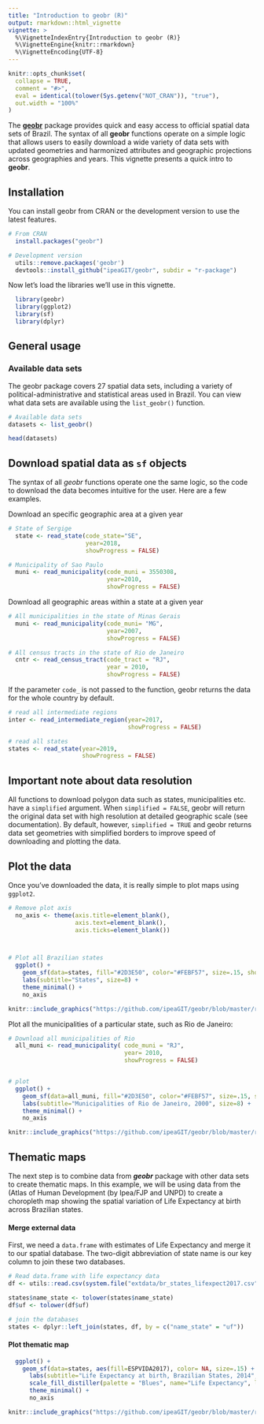```yaml
---
title: "Introduction to geobr (R)"
output: rmarkdown::html_vignette
vignette: >
  %\VignetteIndexEntry{Introduction to geobr (R)}
  %\VignetteEngine{knitr::rmarkdown}
  %\VignetteEncoding{UTF-8}
---
```


```r
knitr::opts_chunk$set(
  collapse = TRUE,
  comment = "#>",
  eval = identical(tolower(Sys.getenv("NOT_CRAN")), "true"),
  out.width = "100%"
)
```

The [**geobr**](https://github.com/ipeaGIT/geobr) package provides quick and easy access to official spatial data sets of Brazil. The syntax of all **geobr** functions operate on a simple logic that allows users to easily download a wide variety of data sets with updated geometries and harmonized attributes and geographic projections across geographies and years. This vignette presents a quick intro to **geobr**.


## Installation

You can install geobr from CRAN or the development version to use the latest features.

```r
# From CRAN
  install.packages("geobr")

# Development version
  utils::remove.packages('geobr')
  devtools::install_github("ipeaGIT/geobr", subdir = "r-package")

```

Now let's load the libraries we'll use in this vignette.

```r
  library(geobr)
  library(ggplot2)
  library(sf)
  library(dplyr)
```



## General usage

### Available data sets

The geobr package covers 27 spatial data sets, including a variety of political-administrative and statistical areas used in Brazil. You can view what data sets are available using the `list_geobr()` function.

```r
# Available data sets
datasets <- list_geobr()

head(datasets)

```


## Download spatial data as `sf` objects

The syntax of all *geobr* functions operate one the same logic, so the code to download the data becomes intuitive for the user. Here are a few examples.

Download an specific geographic area at a given year
```r
# State of Sergige
  state <- read_state(code_state="SE", 
                      year=2018,
                      showProgress = FALSE)

# Municipality of Sao Paulo
  muni <- read_municipality(code_muni = 3550308, 
                            year=2010, 
                            showProgress = FALSE)

```


Download all geographic areas within a state at a given year
```r
# All municipalities in the state of Minas Gerais
  muni <- read_municipality(code_muni= "MG", 
                            year=2007,
                            showProgress = FALSE)

# All census tracts in the state of Rio de Janeiro
  cntr <- read_census_tract(code_tract = "RJ", 
                            year = 2010,
                            showProgress = FALSE)

```

If the parameter `code_` is not passed to the function, geobr returns the data for the whole country by default.

```r
# read all intermediate regions
inter <- read_intermediate_region(year=2017,
                                  showProgress = FALSE)

# read all states
states <- read_state(year=2019, 
                     showProgress = FALSE)

```


## Important note about data resolution

All functions to download polygon data such as states, municipalities etc. have a `simplified` argument. When `simplified = FALSE`, geobr will return the original data set with high resolution at detailed geographic scale (see documentation). By default, however, `simplified = TRUE` and geobr returns data set geometries with simplified borders to improve speed of downloading and plotting the data.




## Plot the data

Once you've downloaded the data, it is really simple to plot maps using `ggplot2`.

```r
# Remove plot axis
  no_axis <- theme(axis.title=element_blank(),
                   axis.text=element_blank(),
                   axis.ticks=element_blank())



# Plot all Brazilian states
  ggplot() +
    geom_sf(data=states, fill="#2D3E50", color="#FEBF57", size=.15, show.legend = FALSE) +
    labs(subtitle="States", size=8) +
    theme_minimal() +
    no_axis

```


```r
knitr::include_graphics("https://github.com/ipeaGIT/geobr/blob/master/r-package/inst/img/states_br.png?raw=true")
```

Plot all the municipalities of a particular state, such as Rio de Janeiro:

```r

# Download all municipalities of Rio
  all_muni <- read_municipality( code_muni = "RJ", 
                                 year= 2010,
                                 showProgress = FALSE)


# plot
  ggplot() +
    geom_sf(data=all_muni, fill="#2D3E50", color="#FEBF57", size=.15, show.legend = FALSE) +
    labs(subtitle="Municipalities of Rio de Janeiro, 2000", size=8) +
    theme_minimal() +
    no_axis
```

```r
knitr::include_graphics("https://github.com/ipeaGIT/geobr/blob/master/r-package/inst/img/munis_rj.png?raw=true")
```

## Thematic maps

The next step is to combine  data from ***geobr*** package with other data sets to create thematic maps. In this example, we will be using data from the (Atlas of Human Development (by Ipea/FJP and UNPD) to create a choropleth map showing the spatial variation of Life Expectancy at birth across Brazilian states.

#### Merge external data

First, we need a `data.frame` with estimates of Life Expectancy and merge it to our spatial database. The two-digit abbreviation of state name is our key column to join these two databases.

```r
# Read data.frame with life expectancy data
df <- utils::read.csv(system.file("extdata/br_states_lifexpect2017.csv", package = "geobr"), encoding = "UTF-8")

states$name_state <- tolower(states$name_state)
df$uf <- tolower(df$uf)

# join the databases
states <- dplyr::left_join(states, df, by = c("name_state" = "uf"))

```


#### Plot thematic map

```r
  ggplot() +
    geom_sf(data=states, aes(fill=ESPVIDA2017), color= NA, size=.15) +
      labs(subtitle="Life Expectancy at birth, Brazilian States, 2014", size=8) +
      scale_fill_distiller(palette = "Blues", name="Life Expectancy", limits = c(65,80)) +
      theme_minimal() +
      no_axis

```

```r
knitr::include_graphics("https://github.com/ipeaGIT/geobr/blob/master/r-package/inst/img/life_expect_states.png?raw=true")
```

